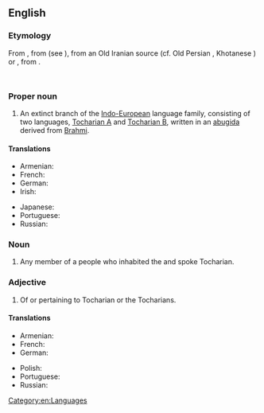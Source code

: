 ==English==
{{wikipedia|dab=Tocharian}}

===Etymology===
From {{etyl|la}} {{term|Tochari|lang=la}}, from {{etyl|grc}} {{term|Τόχαροι||Kucheans|tr=Tócharoi|lang=grc}} (see {{term|Τόχαρος|lang=grc}}), from an Old Iranian source (cf. Old Persian {{term|tr=tuxāri-}}, Khotanese {{term|tr=ttahvāra}}) or {{etyl|sa}} {{term||tr=tukhāra|lang=sa}}, from {{etyl|och}} {{term|tr=tokʷar|月氏||Yuezhi|lang=och}}.
   {{rfscript|Deva}} {{rfscript|Cuneiform}} {{rfscript|Chinese}}<!-- ?? -->

===Proper noun===
{{en-proper noun}}

# An extinct branch of the [[Indo-European]] language family, consisting of two languages, [[Tocharian A]] and [[Tocharian B]], written in an [[abugida]] derived from [[Brahmi]].

====Translations====
{{trans-top|language}}
* Armenian: {{t-|hy|թոխարերեն|tr=tʿoxareren|sc=Armn}}
* French: {{t+|fr|tokharien|m}}
* German: {{t-|de|Tocharisch|n}}
* Irish: {{t-|ga|Tocáiris|f}}
{{trans-mid}}
* Japanese: {{t-|ja|トカラ語|tr=トカラご, tokara-go|sc=Jpan}}
* Portuguese: {{t-|pt|tocariano|m}}
* Russian: {{t+|ru|тохарский|sc=Cyrl}}
{{trans-bottom}}

===Noun===
{{en-noun}}

# Any member of a people who inhabited the {{w|Tarim Basin}} and spoke Tocharian.

===Adjective===
{{en-adj|-}}

# Of or pertaining to Tocharian or the Tocharians.

====Translations====
{{trans-top|related to Tocharians}}
* Armenian: {{t-|hy|թոխարական|tr=tʿoxarakan|sc=Armn}}
* French: {{t+|fr|tokharien|m}}
* German: {{t-|de|tocharisch}}
{{trans-mid}}
* Polish: {{t-|pl|tocharski|m}}
* Portuguese: {{t-|pt|tocariano|m}}
* Russian: {{t+|ru|тохарский|sc=Cyrl}}
{{trans-bottom}}

[[Category:en:Languages]]